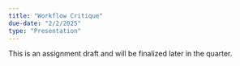 ```yaml
---
title: "Workflow Critique"
due-date: "2/2/2025"
type: "Presentation"
---
```


:::{.callout-warning}
This is an assignment draft and will be finalized later in the quarter.
:::